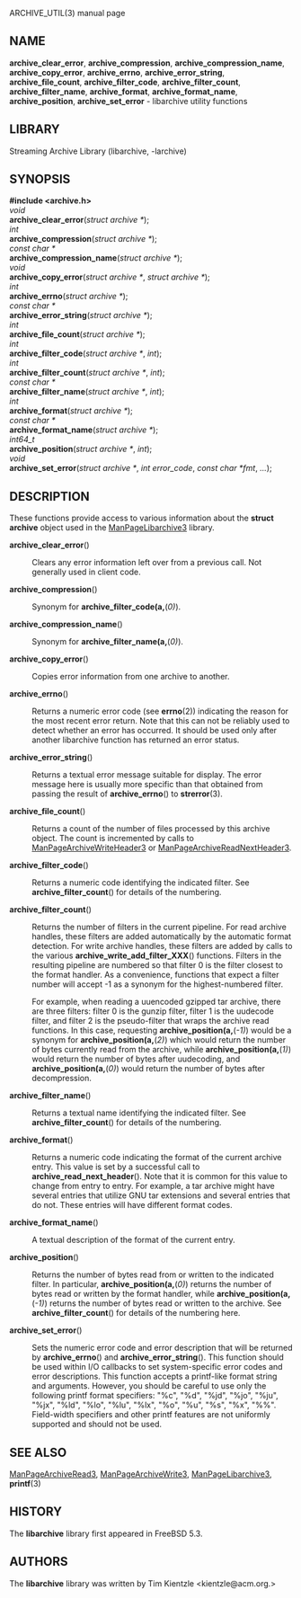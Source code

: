 ARCHIVE_UTIL(3) manual page 
== NAME == 
'''archive_clear_error''', 
'''archive_compression''', 
'''archive_compression_name''', 
'''archive_copy_error''', 
'''archive_errno''', 
'''archive_error_string''', 
'''archive_file_count''', 
'''archive_filter_code''', 
'''archive_filter_count''', 
'''archive_filter_name''', 
'''archive_format''', 
'''archive_format_name''', 
'''archive_position''', 
'''archive_set_error''' 
- libarchive utility functions 
== LIBRARY == 
Streaming Archive Library (libarchive, -larchive) 
== SYNOPSIS == 
'''<nowiki>#include <archive.h></nowiki>''' 
<br> 
''void'' 
<br> 
'''archive_clear_error'''(''struct archive *''); 
<br> 
''int'' 
<br> 
'''archive_compression'''(''struct archive *''); 
<br> 
''const char *'' 
<br> 
'''archive_compression_name'''(''struct archive *''); 
<br> 
''void'' 
<br> 
'''archive_copy_error'''(''struct archive *'', ''struct archive *''); 
<br> 
''int'' 
<br> 
'''archive_errno'''(''struct archive *''); 
<br> 
''const char *'' 
<br> 
'''archive_error_string'''(''struct archive *''); 
<br> 
''int'' 
<br> 
'''archive_file_count'''(''struct archive *''); 
<br> 
''int'' 
<br> 
'''archive_filter_code'''(''struct archive *'', ''int''); 
<br> 
''int'' 
<br> 
'''archive_filter_count'''(''struct archive *'', ''int''); 
<br> 
''const char *'' 
<br> 
'''archive_filter_name'''(''struct archive *'', ''int''); 
<br> 
''int'' 
<br> 
'''archive_format'''(''struct archive *''); 
<br> 
''const char *'' 
<br> 
'''archive_format_name'''(''struct archive *''); 
<br> 
''int64_t'' 
<br> 
'''archive_position'''(''struct archive *'', ''int''); 
<br> 
''void'' 
<br> 
'''archive_set_error'''(''struct archive *'', ''int error_code'', ''const char *fmt'', ''...''); 
== DESCRIPTION == 
These functions provide access to various information about the 
'''struct archive''' 
object used in the 
[[ManPageLibarchive3]] 
library. 
<dl> 
<dt>'''archive_clear_error'''()</dt><dd> 
Clears any error information left over from a previous call. 
Not generally used in client code. 
</dd><dt>'''archive_compression'''()</dt><dd> 
Synonym for 
'''archive_filter_code(a,'''(''0)''). 
</dd><dt>'''archive_compression_name'''()</dt><dd> 
Synonym for 
'''archive_filter_name(a,'''(''0)''). 
</dd><dt>'''archive_copy_error'''()</dt><dd> 
Copies error information from one archive to another. 
</dd><dt>'''archive_errno'''()</dt><dd> 
Returns a numeric error code (see 
'''errno'''(2)) 
indicating the reason for the most recent error return. 
Note that this can not be reliably used to detect whether an 
error has occurred. 
It should be used only after another libarchive function 
has returned an error status. 
</dd><dt>'''archive_error_string'''()</dt><dd> 
Returns a textual error message suitable for display. 
The error message here is usually more specific than that 
obtained from passing the result of 
'''archive_errno'''() 
to 
'''strerror'''(3). 
</dd><dt>'''archive_file_count'''()</dt><dd> 
Returns a count of the number of files processed by this archive object. 
The count is incremented by calls to 
[[ManPageArchiveWriteHeader3]] 
or 
[[ManPageArchiveReadNextHeader3]]. 
</dd><dt>'''archive_filter_code'''()</dt><dd> 
Returns a numeric code identifying the indicated filter. 
See 
'''archive_filter_count'''() 
for details of the numbering. 
</dd><dt>'''archive_filter_count'''()</dt><dd> 
Returns the number of filters in the current pipeline. 
For read archive handles, these filters are added automatically 
by the automatic format detection. 
For write archive handles, these filters are added by calls to the various 
'''archive_write_add_filter_XXX'''() 
functions. 
Filters in the resulting pipeline are numbered so that filter 0 
is the filter closest to the format handler. 
As a convenience, functions that expect a filter number will 
accept -1 as a synonym for the highest-numbered filter. 

For example, when reading a uuencoded gzipped tar archive, there 
are three filters: 
filter 0 is the gunzip filter, 
filter 1 is the uudecode filter, 
and filter 2 is the pseudo-filter that wraps the archive read functions. 
In this case, requesting 
'''archive_position(a,'''(''-1)'') 
would be a synonym for 
'''archive_position(a,'''(''2)'') 
which would return the number of bytes currently read from the archive, while 
'''archive_position(a,'''(''1)'') 
would return the number of bytes after uudecoding, and 
'''archive_position(a,'''(''0)'') 
would return the number of bytes after decompression. 
</dd><dt>'''archive_filter_name'''()</dt><dd> 
Returns a textual name identifying the indicated filter. 
See 
'''archive_filter_count'''() 
for details of the numbering. 
</dd><dt>'''archive_format'''()</dt><dd> 
Returns a numeric code indicating the format of the current 
archive entry. 
This value is set by a successful call to 
'''archive_read_next_header'''(). 
Note that it is common for this value to change from 
entry to entry. 
For example, a tar archive might have several entries that 
utilize GNU tar extensions and several entries that do not. 
These entries will have different format codes. 
</dd><dt>'''archive_format_name'''()</dt><dd> 
A textual description of the format of the current entry. 
</dd><dt>'''archive_position'''()</dt><dd> 
Returns the number of bytes read from or written to the indicated filter. 
In particular, 
'''archive_position(a,'''(''0)'') 
returns the number of bytes read or written by the format handler, while 
'''archive_position(a,'''(''-1)'') 
returns the number of bytes read or written to the archive. 
See 
'''archive_filter_count'''() 
for details of the numbering here. 
</dd><dt>'''archive_set_error'''()</dt><dd> 
Sets the numeric error code and error description that will be returned 
by 
'''archive_errno'''() 
and 
'''archive_error_string'''(). 
This function should be used within I/O callbacks to set system-specific 
error codes and error descriptions. 
This function accepts a printf-like format string and arguments. 
However, you should be careful to use only the following printf 
format specifiers: 
"%c", 
"%d", 
"%jd", 
"%jo", 
"%ju", 
"%jx", 
"%ld", 
"%lo", 
"%lu", 
"%lx", 
"%o", 
"%u", 
"%s", 
"%x", 
"%%". 
Field-width specifiers and other printf features are 
not uniformly supported and should not be used. 
</dd></dl> 
== SEE ALSO == 
[[ManPageArchiveRead3]], 
[[ManPageArchiveWrite3]], 
[[ManPageLibarchive3]], 
'''printf'''(3) 
== HISTORY == 
The 
'''libarchive''' 
library first appeared in 
FreeBSD 5.3. 
== AUTHORS == 
The 
'''libarchive''' 
library was written by 
Tim Kientzle  &lt;kientzle@acm.org.&gt; 
